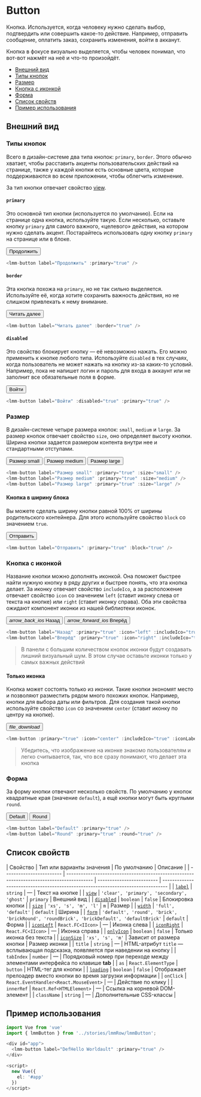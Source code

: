 


# Button

Кнопка. Используется, когда человеку нужно сделать выбор, подтвердить или совершить какое-то действие. Например,
отправить сообщение, оплатить заказ, сохранить изменения, войти в акканут.

Кнопка в фокусе визуально выделяется, чтобы человек понимал, что вот-вот нажмёт на неё и что-то произойдёт.

- [Внешний вид](#внешний-вид)
- [Типы кнопок](#типы-кнопок)
- [Размер](#размер)
- [Кнопка с иконкой](#кнопка-с-иконкой)
- [Форма](#форма)
- [Список свойств](#список-свойств)
- [Пример использования](#пример-использования)

## Внешний вид

### Типы кнопок

Всего в дизайн-системе два типа кнопок: `primary`, `border`. Этого обычно хватает, чтобы расставить
акценты пользовательских действий на странице, также у каждой кнопки есть основные цвета, которые поддерживаются во всем
приложении, чтобы облегчить изменение.

За тип кнопки отвечает свойство [view](#props).

#### `primary`

Это основной тип кнопки (используется по умолчанию). Если на странице одна кнопка, используйте такую. Если несколько,
оставьте кнопку `primary` для самого важного, «целевого» действия, на котором нужно сделать акцент. Постарайтесь
использовать одну кнопку `primary` на странице или в блоке.

<button type="button" name="button" class="button button--primary button--medium"><span>Продолжить</span></button>

```ts
<lmm-button label="Продолжить" :primary="true" />
```

#### `border`

Эта кнопка похожа на `primary`, но не так сильно выделяется. Используйте её, когда хотите сохранить важность действия,
но не слишком привлекать к нему внимание.

<button type="button" name="button" class="button button--primary button--border button--medium"><span>Читать
    далее</span></button>


```ts
<lmm-button label="Читать далее" :border="true" />
```

#### `disabled`

Это свойство блокирует кнопку — её невозможно нажать. Его можно применить к кнопке любого типа. Используйте `disabled` в
тех случаях, когда пользователь не может нажать на кнопку из-за каких-то условий. Например, пока не напишет логин и
пароль для входа в аккаунт или не заполнит все обязательные поля в форме.

<button type="button" name="button"
  class="button button--primary button--border button--medium button--disabled"><span>Войти</span></button>

```ts
<lmm-button label="Войти" :disabled="true" :primary="true" />
```

### Размер

В дизайн-системе четыре размера кнопок: `small`, `medium` и `large`. За размер кнопок отвечает свойство `size`, оно
определяет высоту кнопки. Ширина кнопки задается размером контента внутри нее и стандартными отступами.


<div>
  <button type="button" name="button" class="button button--primary button--small"><span>Размер small</span></button>
  <button type="button" name="button" class="button button--primary button--medium"><span>Размер medium</span></button>
  <button type="button" name="button" class="button button--primary button--large"><span>Размер large</span></button>
</div>

```ts
<lmm-button label="Размер small" :primary="true" :size="small" />
<lmm-button label="Размер medium" :primary="true" :size="medium" />
<lmm-button label="Размер large" :primary="true" :size="large" />
```

#### Кнопка в ширину блока

Вы можете сделать ширину кнопки равной 100% от ширины родительского
контейнера. Для этого используйте свойство `block` со значением `true`.

<button type="button" name="button"
  class="button button--primary button--block button--medium"><span>Отправить</span></button>

```ts
<lmm-button label="Отправить" :primary="true" :block="true" />
```

### Кнопка с иконкой

Название кнопки можно дополнять иконкой. Она поможет быстрее найти нужную кнопку в ряду других и быстрее понять, что эта
кнопка делает. За иконку отвечает свойство `includeIco`, а за расположение отвечает свойство `icon` со значением `left` (ставит иконку слева от текста на кнопке) или `right` (ставит
иконку справа). Оба эти свойства ожидают компонент иконки из нашей библиотеки иконок.

<div class="d-flex">
  <button type="button" name="button" class="button button--primary includeIco button--medium">
    <i class="icon material-icons left material-icons">arrow_back_ios</i>
    <span>Назад</span>
  </button>

  <button type="button" name="button" class="button button--primary includeIco button--medium">
    <i class="icon material-icons right material-icons">arrow_forward_ios</i>
    <span>Вперёд</span>
  </button>
</div>

```ts
<lmm-button label="Назад" :primary="true" :icon="left" :includeIco="true" :iconLabel="arrow_back_ios" />
<lmm-button label="Вперёд" :primary="true" :icon="right" :includeIco="true" :iconLabel="arrow_forward_ios" />
```
> В панели с большим количеством кнопок иконки будут создавать лишний визуальный шум. В этом случае оставьте иконки
только у самых важных действий

#### Только иконка

Кнопка может состоять только из иконки. Такие кнопки экономят место и позволяют разместить рядом много похожих кнопок.
Например, кнопки для выбора даты или фильтров. Для создания такой кнопки используйте свойство `icon` со значением `center` (ставит иконку по центру на кнопке).

<button type="button" name="button" class="button button--primary button--border includeIco button--medium">
  <i class="icon material-icons center material-icons">file_download</i>
</button>

```ts
<lmm-button :primary="true" :icon="center" :includeIco="true" :iconLabel="file_download" />
```

> Убедитесь, что изображение на иконке знакомо пользователям и легко считывается, так, что все сразу понимают, что
делает эта кнопка

### Форма

За форму кнопки отвечают несколько свойств. По умолчанию у кнопок квадратные края (значение `default`), а ещё кнопки
могут быть круглыми `round`.

<button type="button" name="button" class="button button--primary button--medium"><span>Default</span></button>
<button type="button" name="button" class="button button--primary button--round button--medium"><span>Round</span></button>

```ts
<lmm-button label="Default" :primary="true" />
<lmm-button label="Round" :primary="true" :round="true" />
```

## Список свойств

| Свойство | Тип или варианты значения | По умолчанию | Описание |
| ------------------------ | ----------------------------------------------------------------------------------------- |
------------------------- | -------------------------------------------------------------------------------- |
| [`label`](#текст-на-кнопке) | `string` | — | Текст на кнопке |
| [`view`](#внешний-вид) | `'clear', 'primary', 'secondary', 'ghost'` | `primary` | Внешний вид |
| [`disabled`](#disabled) | `boolean` | `false` | Блокировка кнопки |
| [`size`](#размер) | `'xs', 's', 'm', 'l'` | `m` | Размер |
| [`width`](#размер) | `'full', 'default'` | `default` | Ширина |
| [`form`](#форма) | `'default', 'round', 'brick', 'brickRound', 'roundBrick', 'brickDefault', 'defaultBrick'` |
`default` | Форма |
| [`iconLeft`](#кнопка-с-иконкой) | `React.FC<IIcon>` | — | Иконка слева |
| [`iconRight`](#кнопка-с-иконкой) | `React.FC<IIcon>` | — | Иконка справа |
| [`onlyIcon`](#только-иконка) | `boolean` | `false` | Только иконка без текста |
| [`iconSize`](#размер-иконки) | `'xs', 's', 'm'` | Зависит от размера кнопки | Размер иконки |
| `title` | `string` | — | HTML-атрибут `title` — всплывающая подсказка, появляется при наведении на кнопку |
| `tabIndex` | `number` | — | Порядковый номер при переходе между элементами интерфейса по клавише **tab** |
| `as` | `React.ElementType` | `button` | HTML-тег для кнопки |
| [`loading`](#прелоадер) | `boolean` | `false` | Отображает прелоадер вместо кнопки во время загрузки информации |
| `onClick` | `React.EventHandler<React.MouseEvent>` | — | Действие по клику |
| `innerRef` | `React.Ref<HTMLElement>` | — | Ссылка на корневой DOM-элемент |
| `className` | `string` | — | Дополнительные CSS-классы |

## Пример использования

```ts
import Vue from 'vue'
import { lmmButton } from '../stories/lmmRow/lmmButton';

<div id="app">
  <lmm-button label="DefHello Worldault" :primary="true" />
</div>

<script>
  new Vue({
    el: '#app'
  })
</script>
  ```